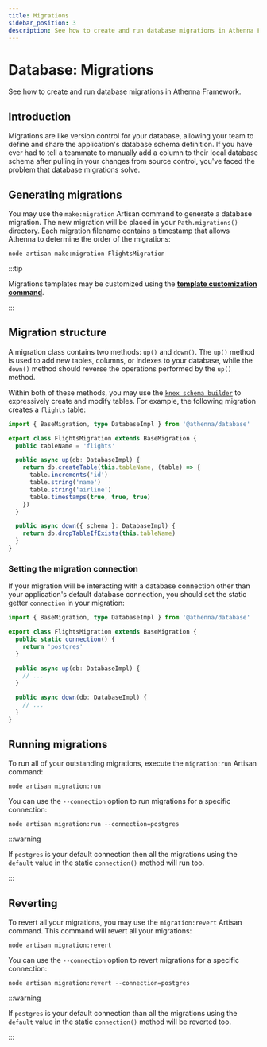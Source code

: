 ```yaml
---
title: Migrations
sidebar_position: 3
description: See how to create and run database migrations in Athenna Framework.
---
```


# Database: Migrations 

See how to create and run database migrations in Athenna Framework.

## Introduction

Migrations are like version control for your database, allowing your
team to define and share the application's database schema
definition. If you have ever had to tell a teammate to manually add a
column to their local database schema after pulling in your changes
from source control, you've faced the problem that database migrations
solve.

## Generating migrations

You may use the `make:migration` Artisan command to generate a database migration. The new migration will be placed in your
`Path.migrations()` directory. Each migration filename contains a
timestamp that allows Athenna to determine the order of
the migrations:

```shell
node artisan make:migration FlightsMigration 
```

:::tip

Migrations templates may be customized using the
[**template customization command**](https://athenna.io/docs/the-basics/cli/commands#registering-custom-templates).

:::

## Migration structure

A migration class contains two methods: `up()` and `down()`. The `up()`
method is used to add new tables, columns, or indexes to your
database, while the `down()` method should reverse the operations
performed by the `up()` method.

Within both of these methods, you may use the [`knex schema builder`](https://knexjs.org/guide/schema-builder.html) to
expressively create and modify tables. For example, the following migration creates a `flights` table:

```typescript
import { BaseMigration, type DatabaseImpl } from '@athenna/database'

export class FlightsMigration extends BaseMigration {
  public tableName = 'flights'

  public async up(db: DatabaseImpl) {
    return db.createTable(this.tableName, (table) => {
      table.increments('id')
      table.string('name')
      table.string('airline')
      table.timestamps(true, true, true)
    })
  }

  public async down({ schema }: DatabaseImpl) {
    return db.dropTableIfExists(this.tableName)
  }
}
```

### Setting the migration connection

If your migration will be interacting with a database connection 
other than your application's default database connection,
you should set the static getter `connection` in your migration:

```typescript
import { BaseMigration, type DatabaseImpl } from '@athenna/database'

export class FlightsMigration extends BaseMigration { 
  public static connection() {
    return 'postgres'
  }

  public async up(db: DatabaseImpl) {
    // ...
  }

  public async down(db: DatabaseImpl) {
    // ...
  }
}
```

## Running migrations 

To run all of your outstanding migrations, execute the 
`migration:run` Artisan command:

```shell
node artisan migration:run
```

You can use the `--connection` option to run migrations 
for a specific connection:

```shell
node artisan migration:run --connection=postgres
```

:::warning

If `postgres` is your default connection then all the migrations 
using the `default` value in the static `connection()` method
will run too.

:::

## Reverting

To revert all your migrations, you may use the `migration:revert` 
Artisan command. This command will revert all your migrations:

```shell
node artisan migration:revert
```

You can use the `--connection` option to revert migrations for a 
specific connection:

```shell
node artisan migration:revert --connection=postgres
```

:::warning

If `postgres` is your default connection than all the migrations 
using the `default` value in the static `connection()` method
will be reverted too.

:::
